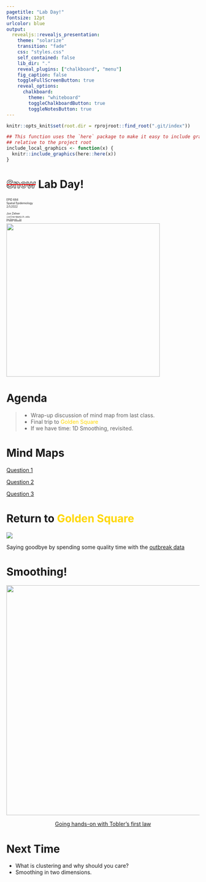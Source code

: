 ```yaml
---
pagetitle: "Lab Day!"
fontsize: 12pt
urlcolor: blue
output: 
  revealjs::revealjs_presentation:
    theme: "solarize"
    transition: "fade"
    css: "styles.css"
    self_contained: false
    lib_dir: "."
    reveal_plugins: ["chalkboard", "menu"]
    fig_caption: false
    toggleFullScreenButton: true
    reveal_options: 
      chalkboard:
        theme: "whiteboard"
        toggleChalkboardButton: true
        toggleNotesButton: true
---
```


```r
knitr::opts_knit$set(root.dir = rprojroot::find_root(".git/index"))

## This function uses the `here` package to make it easy to include graphics in a directory
## relative to the project root
include_local_graphics <- function(x) {
  knitr::include_graphics(here::here(x))
}
```

# <strike style="color: red"><span style="color: white; -webkit-text-stroke: 1px black;">Snow</span></strike> Lab Day! {#title}

<div class="paddeddiv">
  <p style="font-size:0.5em; text-align: left;">
      EPID 684  
      Spatial Epidemiology  
      2/1/2022 
      <br><br>
      Jon Zelner  
      `jzelner@umich.edu`  
      [`epibayes.io`](https://epibayes.io) 
    </p>
</div>

<div class="itemr" id="footerDiv"><img id="footerImg" src="../images/epid_logo.png" width="400"></div>

# Agenda

>- Wrap-up discussion of <span class="alert">mind map</span> from last class.
>- Final trip to <span style="color: gold">Golden Square</span>
>- If we have time: 1D Smoothing, revisited.

# Mind Maps

[Question 1](https://miro.com/app/board/uXjVORxu2mw=/?moveToWidget=3458764517655932395&cot=14)

[Question 2](https://miro.com/app/board/uXjVORxu2mw=/?moveToWidget=3458764517656172651&cot=14)

[Question 3](https://miro.com/app/board/uXjVORxu2mw=/?moveToWidget=3458764517656431188&cot=14)


# Return to <span style="color: gold">Golden Square</span> {.imgslide}

<a href = "https://sph-umich.shinyapps.io/john-snow-cholera">
  <img src="../images/snow_cholera_map.jpg">
</a>

Saying goodbye by spending some quality time with the [outbreak data](https://sph-umich.shinyapps.io/john-snow-cholera)

# Smoothing!

<a href="https://sph-umich.shinyapps.io/smoothing">
<img src="../images/smoothing_front_page.png" width="600"> 
</a>

<p style="text-align: center;"><a href="https://sph-umich.shinyapps.io/smoothing">Going hands-on with Tobler's first law</a><p>


# Next Time

- What is <span class="alert">clustering</span> and why should you care?
- Smoothing in <span class="alert">two</span> dimensions.
